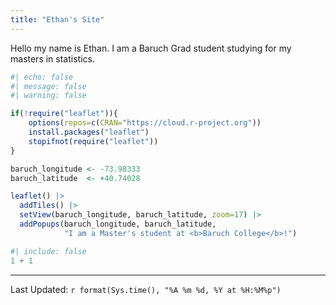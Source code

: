 ---
title: "Ethan's Site"
---

Hello my name is Ethan. I am a Baruch Grad student studying for my masters in statistics.

```{r}
#| echo: false
#| message: false
#| warning: false

if(!require("leaflet")){
    options(repos=c(CRAN="https://cloud.r-project.org"))
    install.packages("leaflet")
    stopifnot(require("leaflet"))
}

baruch_longitude <- -73.98333
baruch_latitude  <- +40.74028

leaflet() |>
  addTiles() |>
  setView(baruch_longitude, baruch_latitude, zoom=17) |>
  addPopups(baruch_longitude, baruch_latitude, 
            "I am a Master's student at <b>Baruch College</b>!")
```

```{r}
#| include: false
1 + 1
```
--------------
Last Updated: `r format(Sys.time(), "%A %m %d, %Y at %H:%M%p")`
